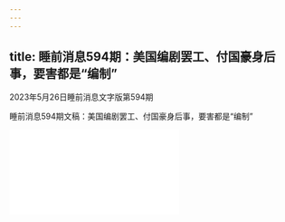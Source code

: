 ```yaml
---
---
---
```

title: 睡前消息594期：美国编剧罢工、付国豪身后事，要害都是“编制”
---

2023年5月26日睡前消息文字版第594期

睡前消息594期文稿：美国编剧罢工、付国豪身后事，要害都是“编制”

<iframe src="//player.bilibili.com/player.html?aid=571541248&bvid=BV1hz4y1B74o&cid=1142685567&page=1" scrolling="no" border="0" frameborder="no" framespacing="0" allowfullscreen> </iframe>